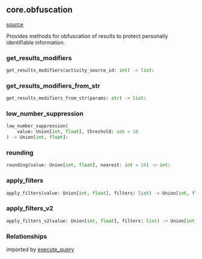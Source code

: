 ## core.obfuscation
[source](https://github.com/Health-Informatics-UoN/hutch-cohort-discovery/tree/main/app/bunny/core/obfuscation.py)

Provides methods for obfuscation of results to protect personally identifiable information.

### get_results_modifiers
```python
get_results_modifiers(activity_source_id: int) -> list:
```

### get_results_modifiers_from_str
```python
get_results_modifiers_from_str(params: str) -> list:
```

### low_number_suppression
```python
low_number_suppression(
    value: Union[int, float], threshold: int = 10
) -> Union[int, float]:
```

### rounding
```python
rounding(value: Union[int, float], nearest: int = 10) -> int:
```

### apply_filters
```python
apply_filters(value: Union[int, float], filters: list) -> Union[int, float]:
```

### apply_filters_v2
```python
apply_filters_v2(value: Union[int, float], filters: list) -> Union[int, float]:
```

### Relationships
imported by [execute_query](/bunny/core_api_ref/execute_query)
